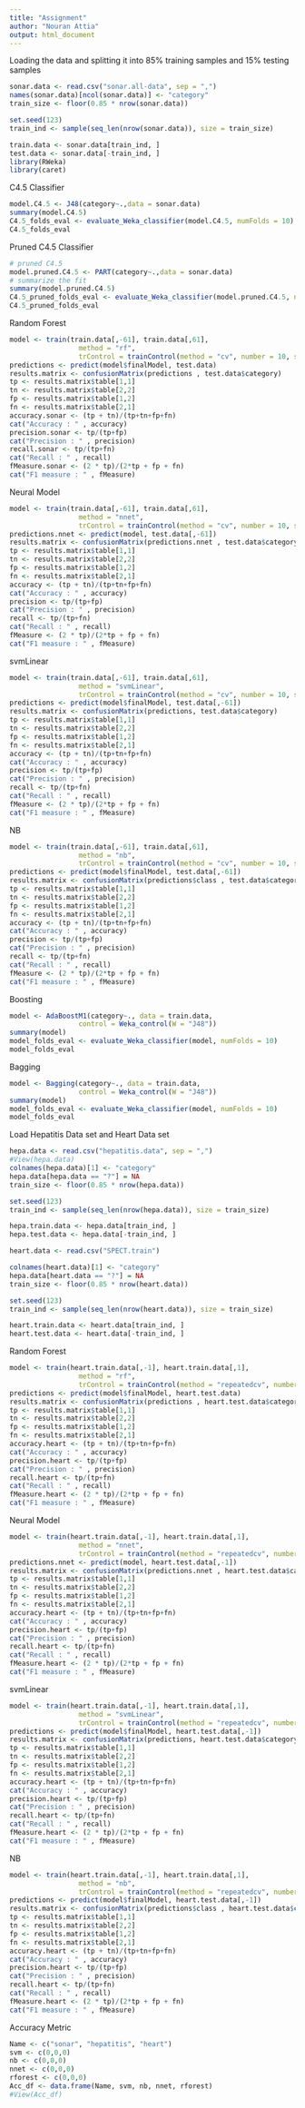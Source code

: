 ```yaml
---
title: "Assignment"
author: "Nouran Attia"
output: html_document
---
```


Loading the data and splitting it into 85% training samples and 15% testing samples
```r
sonar.data <- read.csv("sonar.all-data", sep = ",")
names(sonar.data)[ncol(sonar.data)] <- "category"
train_size <- floor(0.85 * nrow(sonar.data))

set.seed(123)
train_ind <- sample(seq_len(nrow(sonar.data)), size = train_size)

train.data <- sonar.data[train_ind, ]
test.data <- sonar.data[-train_ind, ]
library(RWeka)
library(caret)
```
C4.5 Classifier
```r
model.C4.5 <- J48(category~.,data = sonar.data)
summary(model.C4.5)
C4.5_folds_eval <- evaluate_Weka_classifier(model.C4.5, numFolds = 10)
C4.5_folds_eval
```
Pruned C4.5 Classifier
```r
# pruned C4.5
model.pruned.C4.5 <- PART(category~.,data = sonar.data)
# summarize the fit
summary(model.pruned.C4.5)
C4.5_pruned_folds_eval <- evaluate_Weka_classifier(model.pruned.C4.5, numFolds = 10)
C4.5_pruned_folds_eval
```
Random Forest
```r
model <- train(train.data[,-61], train.data[,61],
                 method = "rf",
                 trControl = trainControl(method = "cv", number = 10, summaryFunction = defaultSummary))
predictions <- predict(model$finalModel, test.data)
results.matrix <- confusionMatrix(predictions , test.data$category)
tp <- results.matrix$table[1,1]
tn <- results.matrix$table[2,2]
fp <- results.matrix$table[1,2]
fn <- results.matrix$table[2,1]
accuracy.sonar <- (tp + tn)/(tp+tn+fp+fn)
cat("Accuracy : " , accuracy)
precision.sonar <- tp/(tp+fp)
cat("Precision : " , precision)
recall.sonar <- tp/(tp+fn)
cat("Recall : " , recall)
fMeasure.sonar <- (2 * tp)/(2*tp + fp + fn)
cat("F1 measure : " , fMeasure)
```
Neural Model

```r
model <- train(train.data[,-61], train.data[,61],
                 method = "nnet",
                 trControl = trainControl(method = "cv", number = 10, summaryFunction = defaultSummary))
predictions.nnet <- predict(model, test.data[,-61])
results.matrix <- confusionMatrix(predictions.nnet , test.data$category)
tp <- results.matrix$table[1,1]
tn <- results.matrix$table[2,2]
fp <- results.matrix$table[1,2]
fn <- results.matrix$table[2,1]
accuracy <- (tp + tn)/(tp+tn+fp+fn)
cat("Accuracy : " , accuracy)
precision <- tp/(tp+fp)
cat("Precision : " , precision)
recall <- tp/(tp+fn)
cat("Recall : " , recall)
fMeasure <- (2 * tp)/(2*tp + fp + fn)
cat("F1 measure : " , fMeasure)
```
svmLinear
```r
model <- train(train.data[,-61], train.data[,61],
                 method = "svmLinear",
                 trControl = trainControl(method = "cv", number = 10, summaryFunction = defaultSummary))
predictions <- predict(model$finalModel, test.data[,-61])
results.matrix <- confusionMatrix(predictions, test.data$category)
tp <- results.matrix$table[1,1]
tn <- results.matrix$table[2,2]
fp <- results.matrix$table[1,2]
fn <- results.matrix$table[2,1]
accuracy <- (tp + tn)/(tp+tn+fp+fn)
cat("Accuracy : " , accuracy)
precision <- tp/(tp+fp)
cat("Precision : " , precision)
recall <- tp/(tp+fn)
cat("Recall : " , recall)
fMeasure <- (2 * tp)/(2*tp + fp + fn)
cat("F1 measure : " , fMeasure)
```
NB
```r
model <- train(train.data[,-61], train.data[,61],
                 method = "nb",
                 trControl = trainControl(method = "cv", number = 10, summaryFunction = defaultSummary))
predictions <- predict(model$finalModel, test.data[,-61])
results.matrix <- confusionMatrix(predictions$class , test.data$category)
tp <- results.matrix$table[1,1]
tn <- results.matrix$table[2,2]
fp <- results.matrix$table[1,2]
fn <- results.matrix$table[2,1]
accuracy <- (tp + tn)/(tp+tn+fp+fn)
cat("Accuracy : " , accuracy)
precision <- tp/(tp+fp)
cat("Precision : " , precision)
recall <- tp/(tp+fn)
cat("Recall : " , recall)
fMeasure <- (2 * tp)/(2*tp + fp + fn)
cat("F1 measure : " , fMeasure)
```
Boosting
```r
model <- AdaBoostM1(category~., data = train.data,
                 control = Weka_control(W = "J48"))
summary(model)
model_folds_eval <- evaluate_Weka_classifier(model, numFolds = 10)
model_folds_eval
```
Bagging
```r
model <- Bagging(category~., data = train.data,
                 control = Weka_control(W = "J48"))
summary(model)
model_folds_eval <- evaluate_Weka_classifier(model, numFolds = 10)
model_folds_eval
```
Load Hepatitis Data set and Heart Data set
```r
hepa.data <- read.csv("hepatitis.data", sep = ",")
#View(hepa.data)
colnames(hepa.data)[1] <- "category"
hepa.data[hepa.data == "?"] = NA
train_size <- floor(0.85 * nrow(hepa.data))

set.seed(123)
train_ind <- sample(seq_len(nrow(hepa.data)), size = train_size)

hepa.train.data <- hepa.data[train_ind, ]
hepa.test.data <- hepa.data[-train_ind, ]

heart.data <- read.csv("SPECT.train")

colnames(heart.data)[1] <- "category"
hepa.data[heart.data == "?"] = NA
train_size <- floor(0.85 * nrow(heart.data))

set.seed(123)
train_ind <- sample(seq_len(nrow(heart.data)), size = train_size)

heart.train.data <- heart.data[train_ind, ]
heart.test.data <- heart.data[-train_ind, ]
```
Random Forest
```r
model <- train(heart.train.data[,-1], heart.train.data[,1],
                 method = "rf",
                 trControl = trainControl(method = "repeatedcv", number = 10, repeats =10, summaryFunction = defaultSummary))
predictions <- predict(model$finalModel, heart.test.data)
results.matrix <- confusionMatrix(predictions , heart.test.data$category)
tp <- results.matrix$table[1,1]
tn <- results.matrix$table[2,2]
fp <- results.matrix$table[1,2]
fn <- results.matrix$table[2,1]
accuracy.heart <- (tp + tn)/(tp+tn+fp+fn)
cat("Accuracy : " , accuracy)
precision.heart <- tp/(tp+fp)
cat("Precision : " , precision)
recall.heart <- tp/(tp+fn)
cat("Recall : " , recall)
fMeasure.heart <- (2 * tp)/(2*tp + fp + fn)
cat("F1 measure : " , fMeasure)
```
Neural Model

```r
model <- train(heart.train.data[,-1], heart.train.data[,1],
                 method = "nnet",
                 trControl = trainControl(method = "repeatedcv", number = 10, repeats =10, summaryFunction = defaultSummary))
predictions.nnet <- predict(model, heart.test.data[,-1])
results.matrix <- confusionMatrix(predictions.nnet , heart.test.data$category)
tp <- results.matrix$table[1,1]
tn <- results.matrix$table[2,2]
fp <- results.matrix$table[1,2]
fn <- results.matrix$table[2,1]
accuracy.heart <- (tp + tn)/(tp+tn+fp+fn)
cat("Accuracy : " , accuracy)
precision.heart <- tp/(tp+fp)
cat("Precision : " , precision)
recall.heart <- tp/(tp+fn)
cat("Recall : " , recall)
fMeasure.heart <- (2 * tp)/(2*tp + fp + fn)
cat("F1 measure : " , fMeasure)
```
svmLinear
```r
model <- train(heart.train.data[,-1], heart.train.data[,1],
                 method = "svmLinear",
                 trControl = trainControl(method = "repeatedcv", number = 10, repeats =10, summaryFunction = defaultSummary))
predictions <- predict(model$finalModel, heart.test.data[,-1])
results.matrix <- confusionMatrix(predictions, heart.test.data$category)
tp <- results.matrix$table[1,1]
tn <- results.matrix$table[2,2]
fp <- results.matrix$table[1,2]
fn <- results.matrix$table[2,1]
accuracy.heart <- (tp + tn)/(tp+tn+fp+fn)
cat("Accuracy : " , accuracy)
precision.heart <- tp/(tp+fp)
cat("Precision : " , precision)
recall.heart <- tp/(tp+fn)
cat("Recall : " , recall)
fMeasure.heart <- (2 * tp)/(2*tp + fp + fn)
cat("F1 measure : " , fMeasure)
```
NB
```r
model <- train(heart.train.data[,-1], heart.train.data[,1],
                 method = "nb",
                 trControl = trainControl(method = "repeatedcv", number = 10, repeats =10, summaryFunction = defaultSummary))
predictions <- predict(model$finalModel, heart.test.data[,-1])
results.matrix <- confusionMatrix(predictions$class , heart.test.data$category)
tp <- results.matrix$table[1,1]
tn <- results.matrix$table[2,2]
fp <- results.matrix$table[1,2]
fn <- results.matrix$table[2,1]
accuracy.heart <- (tp + tn)/(tp+tn+fp+fn)
cat("Accuracy : " , accuracy)
precision.heart <- tp/(tp+fp)
cat("Precision : " , precision)
recall.heart <- tp/(tp+fn)
cat("Recall : " , recall)
fMeasure.heart <- (2 * tp)/(2*tp + fp + fn)
cat("F1 measure : " , fMeasure)
```
Accuracy Metric
```r
Name <- c("sonar", "hepatitis", "heart")
svm <- c(0,0,0)
nb <- c(0,0,0)
nnet <- c(0,0,0)
rforest <- c(0,0,0)
Acc_df <- data.frame(Name, svm, nb, nnet, rforest)
#View(Acc_df)
```